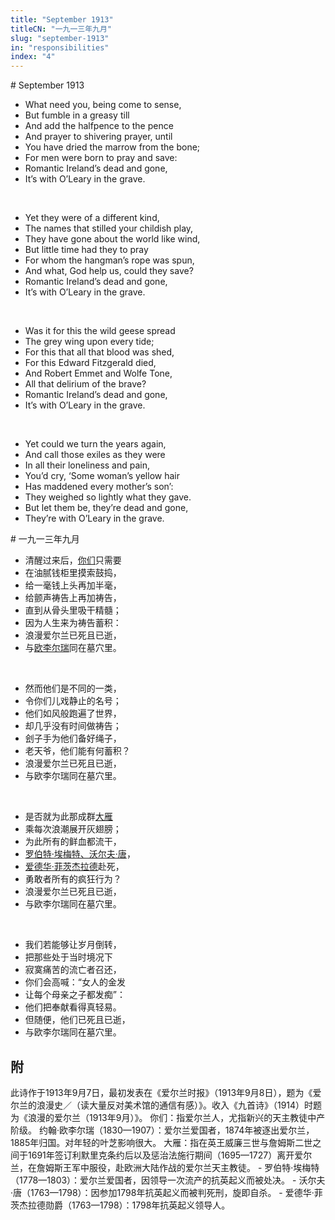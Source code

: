```yaml
---
title: "September 1913"
titleCN: "一九一三年九月"
slug: "september-1913"
in: "responsibilities"
index: "4"
---
```


<PoemContent>

<PoemSection>
# September 1913

- What need you, being come to sense,
- But fumble in a greasy till
- And add the halfpence to the pence
- And prayer to shivering prayer, until
- You have dried the marrow from the bone;
- For men were born to pray and save:
- Romantic Ireland’s dead and gone,
- It’s with O’Leary in the grave.

<br />

- Yet they were of a different kind,
- The names that stilled your childish play,
- They have gone about the world like wind,
- But little time had they to pray
- For whom the hangman’s rope was spun,
- And what, God help us, could they save?
- Romantic Ireland’s dead and gone,
- It’s with O’Leary in the grave.

<br />

- Was it for this the wild geese spread
- The grey wing upon every tide;
- For this that all that blood was shed,
- For this Edward Fitzgerald died,
- And Robert Emmet and Wolfe Tone,
- All that delirium of the brave?
- Romantic Ireland’s dead and gone,
- It’s with O’Leary in the grave.

<br />

- Yet could we turn the years again,
- And call those exiles as they were
- In all their loneliness and pain,
- You’d cry, ‘Some woman’s yellow hair
- Has maddened every mother’s son’:
- They weighed so lightly what they gave.
- But let them be, they’re dead and gone,
- They’re with O’Leary in the grave.

</PoemSection>

<PoemSection>
# 一九一三年九月

- 清醒过来后，[你们](#1)只需要
- 在油腻钱柜里摸索鼓捣，
- 给一毫钱上头再加半毫，
- 给颤声祷告上再加祷告，
- 直到从骨头里吸干精髓；
- 因为人生来为祷告蓄积：
- 浪漫爱尔兰已死且已逝，
- 与[欧李尔瑞](#2)同在墓穴里。

<br />

- 然而他们是不同的一类，
- 令你们儿戏静止的名号；
- 他们如风般跑遍了世界，
- 却几乎没有时间做祷告；
- 刽子手为他们备好绳子，
- 老天爷，他们能有何蓄积？
- 浪漫爱尔兰已死且已逝，
- 与欧李尔瑞同在墓穴里。

<br />

- 是否就为此那成群[大雁](#3)
- 乘每次浪潮展开灰翅膀；
- 为此所有的鲜血都流干，
- [罗伯特·埃梅特、沃尔夫·唐](#4)，
- [爱德华·菲茨杰拉德](#4)赴死，
- 勇敢者所有的疯狂行为？
- 浪漫爱尔兰已死且已逝，
- 与欧李尔瑞同在墓穴里。

<br />

- 我们若能够让岁月倒转，
- 把那些处于当时境况下
- 寂寞痛苦的流亡者召还，
- 你们会高喊：“女人的金发
- 让每个母亲之子都发痴”：
- 他们把奉献看得真轻易。
- 但随便，他们已死且已逝，
- 与欧李尔瑞同在墓穴里。

</PoemSection>

</PoemContent>

<PoemTranslator translator="傅浩"/>

## 附

<PoemAppendix source="叶芝诗集（增订本） 2018 ——">
<PoemFootnote>
此诗作于1913年9月7日，最初发表在《爱尔兰时报》（1913年9月8日），题为《爱尔兰的浪漫史／（读大量反对美术馆的通信有感）》。收入《九首诗》（1914）时题为《浪漫的爱尔兰（1913年9月）》。
</PoemFootnote>
<PoemFootnote index={1}>
你们：指爱尔兰人，尤指新兴的天主教徒中产阶级。
</PoemFootnote>
<PoemFootnote index={2}>
约翰·欧李尔瑞（1830—1907）：爱尔兰爱国者，1874年被逐出爱尔兰，1885年归国。对年轻的叶芝影响很大。
</PoemFootnote>
<PoemFootnote index={3}>
大雁：指在英王威廉三世与詹姆斯二世之间于1691年签订利默里克条约后以及惩治法施行期间（1695—1727）离开爱尔兰，在詹姆斯王军中服役，赴欧洲大陆作战的爱尔兰天主教徒。
</PoemFootnote>
<PoemFootnote index={4}>
- 罗伯特·埃梅特（1778—1803）：爱尔兰爱国者，因领导一次流产的抗英起义而被处决。
- 沃尔夫·唐（1763—1798）：因参加1798年抗英起义而被判死刑，旋即自杀。
- 爱德华·菲茨杰拉德勋爵（1763—1798）：1798年抗英起义领导人。
</PoemFootnote>
</PoemAppendix>
